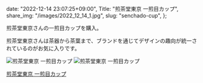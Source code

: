   date: "2022-12-14 23:07:25+09:00",
  Title: "煎茶堂東京 一煎目カップ",
  share_img: "/images/2022_12_14_1.jpg",
  slug: "senchado-cup",
};

煎茶堂東京さんの一煎目カップを購入。

煎茶堂東京さんは茶器から茶葉まで、ブランドを通じてデザインの趣向が統一されているのがお気に入りです。

![煎茶堂東京 一煎目カップ](/images/2022_12_14_1.jpg)
![煎茶堂東京 一煎目カップ](/images/2022_12_14_2.jpg)

<a href="https://shop.senchado.jp/products/1071">煎茶堂東京 一煎目カップ</a>

